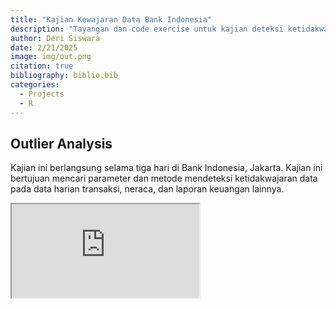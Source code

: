 ```yaml
---
title: "Kajian Kewajaran Data Bank Indonesia"
description: "Tayangan dan code exercise untuk kajian deteksi ketidakwajaran data Bank Indonesia dengan pendekatan statistika"
author: Deri Siswara
date: 2/21/2025 
image: img/out.png
citation: true
bibliography: biblio.bib
categories:
  - Projects
  - R
---
```


## Outlier Analysis

Kajian ini berlangsung selama tiga hari di Bank Indonesia, Jakarta. Kajian ini bertujuan mencari parameter dan metode mendeteksi ketidakwajaran data pada data harian transaksi, neraca, dan laporan keuangan lainnya.

<iframe class="slides" src="https://derikayz.quarto.pub/outliers/#/title-slide"></iframe>
